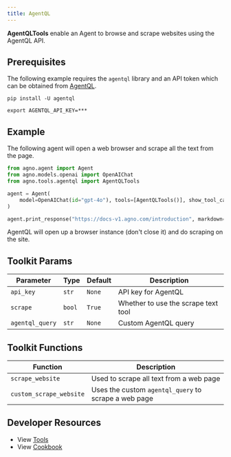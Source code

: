 ```yaml
---
title: AgentQL
---
```


**AgentQLTools** enable an Agent to browse and scrape websites using the AgentQL API.

## Prerequisites

The following example requires the `agentql` library and an API token which can be obtained from [AgentQL](https://agentql.com/).

```shell
pip install -U agentql
```

```shell
export AGENTQL_API_KEY=***
```

## Example

The following agent will open a web browser and scrape all the text from the page.

```python cookbook/tools/agentql_tools.py
from agno.agent import Agent
from agno.models.openai import OpenAIChat
from agno.tools.agentql import AgentQLTools

agent = Agent(
    model=OpenAIChat(id="gpt-4o"), tools=[AgentQLTools()], show_tool_calls=True
)

agent.print_response("https://docs-v1.agno.com/introduction", markdown=True)
```

<Note>
  AgentQL will open up a browser instance (don't close it) and do scraping on
  the site.
</Note>

## Toolkit Params

| Parameter       | Type   | Default | Description                         |
| --------------- | ------ | ------- | ----------------------------------- |
| `api_key`       | `str`  | `None`  | API key for AgentQL                 |
| `scrape`        | `bool` | `True`  | Whether to use the scrape text tool |
| `agentql_query` | `str`  | `None`  | Custom AgentQL query                |

## Toolkit Functions

| Function                | Description                                          |
| ----------------------- | ---------------------------------------------------- |
| `scrape_website`        | Used to scrape all text from a web page              |
| `custom_scrape_website` | Uses the custom `agentql_query` to scrape a web page |

## Developer Resources

- View [Tools](https://github.com/agno-agi/agno/blob/main/libs/agno/agno/tools/agentql.py)
- View [Cookbook](https://github.com/agno-agi/agno/blob/main/cookbook/tools/agentql_tools.py)
